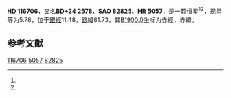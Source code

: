 {{Starbox begin
| name = HD 116706
}}
{{Starbox observe
| epoch = [[J2000.0|J2000.0]]
| constell = {{星座名待查}}<ref name=SIMBAD>{{cite web
 | url=http://simbad.u-strasbg.fr/simbad/sim-id?Ident=HR+5057
 | title=Pulsating variable Star
 | publisher=Centre de Données astronomiques de Strasbourg
 | work=SIMBAD
 | accessdate=2012-07-13
 | archive-date=2016-03-17
 | archive-url=https://web.archive.org/web/20160317211755/http://simbad.u-strasbg.fr/simbad/sim-id?Ident=HR+5057
 | dead-url=no
 }}</ref><ref name=DATA>{{cite web
 | url=http://vizier.u-strasbg.fr/viz-bin/VizieR-5?-out.add=.&-source=5050&-corr=PK=HR&-out.max=9999&HR=5057
 | title=VizieR Detailed Page
 | accessdate=2012-07-13
 | archive-date=2016-03-05
 | archive-url=https://web.archive.org/web/20160305020148/http://vizier.u-strasbg.fr/viz-bin/VizieR-5?-out.add=.&-source=5050&-corr=PK=HR&-out.max=9999&HR=5057
 | dead-url=no
 }}</ref>
| 星官 = 
| ra = {{RA|13|25|6.7}}<ref name=SIMBAD /><ref name=DATA />
| dec = {{DEC|+23|51|16}}<ref name=SIMBAD /><ref name=DATA />
| appmag_v = 5.78<ref name=SIMBAD /><ref name=DATA />
}}
{{Starbox character
| class = A3IV<ref name=SIMBAD /><ref name=DATA />
| b-v = 0.06<ref name=SIMBAD /><ref name=DATA />
| u-b = 0.08<ref name=SIMBAD /><ref name=DATA />
| r-i = <ref name=SIMBAD /><ref name=DATA />
| variable = 
}}
{{Starbox astrometry
| radial_v = 0.08
| prop_mo_ra = -3
| parallax = 
| p_error = 
}}
{{Starbox catalog
| names =BD+24 2578，[[SAO星表|SAO]] 82825，[[HD星表|HD]] 116706，[[HR星表|HR]] 5057}}
{{Starbox reference |Simbad=HR+5057}}
{{Starbox end}}

'''HD 116706'''，又名'''BD+24 2578'''，'''SAO 82825'''、'''HR 5057'''，是一颗恒星<ref name=SIMBAD /><ref name=DATA />，视星等为5.78，位于[[銀道座標系|銀經]]11.48，[[銀道座標系|銀緯]]81.73，其[[B1900.0|B1900.0]]坐标为赤經{{RA|13|20|20.5}}，赤緯{{DEC|+24|81.73|32}}。

== 参考文献 ==
{{reflist}}

{{star-stub}}

[[Category:HD和HDE天體|116706]]
[[Category:HR天體|5057]]
[[Category:SAO天體|82825]]